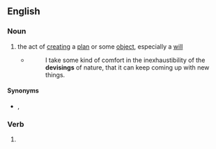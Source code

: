 ==English==

===Noun===
{{en-noun|~}}

# the act of [[creating]] a [[plan]] or some [[object]], especially a [[will]]
#* {{w|A. R. Ammons}}
#*: I take some kind of comfort in the inexhaustibility of the '''devisings''' of nature, that it can keep coming up with new things.

====Synonyms====
* {{l|en|fashioning}}, {{l|en|making}}

===Verb===
{{head|en|present participle}}

# {{present participle of|devise|lang=en|nocat=1}}